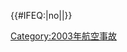 {{航空事故
| year = 2003
| col1 = 
* 1月{{0}}8日：'''[[土耳其航空634號班機空難|土耳其航空634號班機]]'''
* 1月{{0}}8日：[[全美快運航空5481號班機空難|全美快運航空5481號班機]]
* 1月{{0}}9日：[[秘魯國營航空222號班機空難|秘魯國營航空222號班機]]
* 2月19日：'''[[2003年伊朗陸軍航空兵部隊伊爾-76墜毀事件|伊朗陸軍航空兵部隊伊爾-76運輸機]]†'''
* 3月{{0}}6日：'''[[阿爾及利亞航空6289號班機空難|阿爾及利亞航空6289號班機]]'''
| col2 = 
* 3月15日：[[中国国际航空112号班机]]
* 3月21日：[[復興航空543號班機事故|復興航空543號班機]]
* 5月25日：[[N844AA飞机失踪事件]]
* 5月26日：'''[[烏克蘭地中海航空4230號班機空難|烏克蘭地中海航空4230號班機]]'''
* 5月29日：[[澳洲航空1737號班機劫機事件|澳洲航空1737號班機]]
* 7月{{0}}8日：'''[[蘇丹航空139號班機空難|蘇丹航空139號班機]]'''
| col3 = 
* {{0}}8月26日：[[政府飛行服務隊B-HRX墜毀事故|香港政府飛行服務隊EC-155B1直升機]]
* {{0}}8月26日：[[科爾根航空9446號班機空難|科爾根航空9446號班機]]
* 11月22日：[[DHL貨機巴格達遇襲事件]]
* 12月{{0}}4日：[[2003年波蘭空軍米-8直升機墜機事件|波蘭空軍米-8直升機]]
* 12月18日：[[联邦快递647号班机空难|聯邦快遞647號班機]]
* 12月25日：'''[[幾內亞聯合航空141號班機空難|幾內亞聯合航空141號班機]]'''
}}<includeonly>{{#IFEQ:{{{cat}}}|no||[[Category:2003年航空事故]]}}</includeonly><noinclude>{{Documentation}}</noinclude>